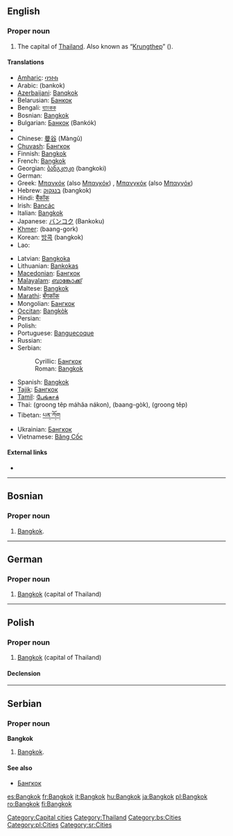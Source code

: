 ==English==

===Proper noun===
{{en-proper noun}}

# The capital of [[Thailand]]. Also known as “[[Krungthep]]” ({{Thai|[[กรุงเทพ]]}}).

====Translations====
{{trans-top|the capital of Thailand}}
* [[Amharic]]: [[ባንኮክ]]
* Arabic: {{Arab|[[بانكوك]]}} (bankok)
* [[Azerbaijani]]: [[Banqkok]]
* Belarusian: [[Банкок]] {{m}}
* Bengali: [[ব্যাংকক]]
* Bosnian: [[#Bosnian|Bangkok]] {{m}}
* Bulgarian: [[Банкок]] (Bankók) {{m}}
* {{trreq|Burmese}}
* Chinese: [[曼谷]] (Màngǔ)
* [[Chuvash]]: [[Бангкок]]
* Finnish: [[#Finnish|Bangkok]]
* French: [[#French|Bangkok]]
* Georgian: [[ბანგკოკი]] (bangkoki)
* German: {{t|de|Bangkok|n}}
* Greek: [[Μπανκόκ]] (also [[Μπαγκόκ]]) {{IPAchar|(baŋkók)}} {{f}}, [[Μπανγκόκ]] (also [[Μπαγγόκ]]) {{IPAchar|(baŋɡók)}} {{f}}
* Hebrew: [[בנגקוק]] (bangkok)
* Hindi: [[बैंकॉक]]
* Irish: [[Bancác]]
* Italian: [[#Italian|Bangkok]]
* Japanese: [[バンコク]] (Bankoku)
* [[Khmer]]: {{Khmr|[[បាងកក]]}} (baang-gork)
* Korean: [[방콕]] (bangkok)
* Lao: {{t|lo|ບັງກອກ|tr=bang-khöök|sc=Laoo}}
{{trans-mid}}
* Latvian: [[Bangkoka]]
* Lithuanian: [[Bankokas]]
* [[Macedonian]]: [[Бангкок]] {{m}}
* [[Malayalam]]: [[ബാങ്കോക്ക്]]
* Maltese: [[#Maltese|Bangkok]]
* [[Marathi]]: [[बँगकॉक]]
* Mongolian: [[Бангкок]]
* [[Occitan]]: [[Bangkòk]] {{m}}
* Persian: {{fa-Arab|[[بانکوک]]}}
* Polish: {{t+|pl|Bangkok|m}}
* Portuguese: [[Banguecoque]] {{m}}
* Russian: {{t|ru|Бангкок|tr=Bangkók|m}}
* Serbian:
*: Cyrillic: [[Бангкок]] {{m}}
*: Roman: [[#Serbian|Bangkok]] {{m}}
* Spanish: [[#Spanish|Bangkok]] {{m}}
* [[Tajik]]: [[Бангкок]]
* [[Tamil]]: [[பேங்காக்]]
* Thai: {{Thai|[[กรุงเทพมหานคร]]}} (groong têp máhăa nákon), {{Thai|[[บางกอก]]}} (baang-gòk), {{Thai|[[กรุงเทพ]]}} (groong têp)
* Tibetan: [[པན་ཀོག]]
* Ukrainian: [[Бангкок]] {{m}}
* Vietnamese: [[Băng Cốc]]
{{trans-bottom}}

====External links====
* {{pedialite}}

[[Category:Capital cities]]
[[Category:Thailand]]

----

==Bosnian==

===Proper noun===
{{infl|bs|proper noun|g=m}}

# [[#English|Bangkok]].

[[Category:bs:Cities]]

----

==German==
{{wikipedia|lang=de}}

===Proper noun===
{{infl|de|proper noun|g=n}}

# [[#English|Bangkok]] (capital of Thailand)

----

==Polish==
{{wikipedia|lang=pl}}

===Proper noun===
{{infl|pl|proper noun|g=m}}

# [[#English|Bangkok]] (capital of Thailand)

====Declension====
{{pl-decl-noun-sing|Bangkok|Bangkoku|Bangkokowi|Bangkok|Bangkokiem|Bangkoku|Bangkoku}}

[[Category:pl:Cities]]

----

==Serbian==

===Proper noun===
'''Bangkok''' {{m}}

# [[#English|Bangkok]].

====See also====
* [[Бангкок]]

[[Category:sr:Cities]]

[[es:Bangkok]]
[[fr:Bangkok]]
[[it:Bangkok]]
[[hu:Bangkok]]
[[ja:Bangkok]]
[[pl:Bangkok]]
[[ro:Bangkok]]
[[fi:Bangkok]]